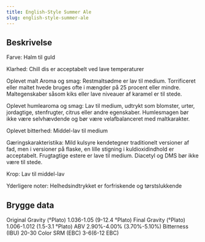 ```yaml
---
title: English-Style Summer Ale
slug: english-style-summer-ale
---
```


## Beskrivelse
Farve: Halm til guld

Klarhed: Chill dis er acceptabelt ved lave temperaturer

Oplevet malt Aroma og smag: Restmaltsødme er lav til medium. Torrificeret eller maltet hvede bruges ofte i mængder på 25 procent eller mindre. Maltegenskaber såsom kiks eller lave niveauer af karamel er til stede.

Oplevet humlearoma og smag: Lav til medium, udtrykt som blomster, urter, jordagtige, stenfrugter, citrus eller andre egenskaber. Humlesmagen bør ikke være selvhævdende og bør være velafbalanceret med maltkarakter.

Oplevet bitterhed: Middel-lav til medium

Gæringskarakteristika: Mild kulsyre kendetegner traditionelt versioner af fad, men i versioner på flaske, en lille stigning i kuldioxidindhold er acceptabelt. Frugtagtige estere er lave til medium. Diacetyl og DMS bør ikke være til stede.

Krop: Lav til middel-lav

Yderligere noter: Helhedsindtrykket er forfriskende og tørstslukkende



## Brygge data
Original Gravity (°Plato) 1.036-1.05 (9-12.4 °Plato)
Final Gravity  (°Plato) 1.006-1.012 (1.5-3.1 °Plato)
ABV 2.90%-4.00% (3.70%-5.10%)
Bitterness (IBU) 20-30
Color SRM (EBC) 3-6(6-12 EBC)					

